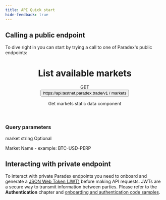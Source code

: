```yaml
---
title: API Quick start
hide-feedback: true
---
```


## Calling a public endpoint

To dive right in you can start by trying a call to one of Paradex's public endpoints:

<header class="space-y-1 pb-2 pt-8">
  <div class="flex items-center justify-between">
    <span>
      <h1 class="fern-page-heading">List available markets</h1>
    </span>
  </div>
  <div class="fern-x-overflow flex min-w-0 max-w-full shrink flex-col items-start">
    <div class="flex items-center gap-1 pr-2 max-w-full">
      <span class="fern-tag large green-subtle uppercase mt-0.5">GET</span>
      <div class="flex items-center">
        <span class="inline-flex shrink items-baseline  py-0.5 px-1 rounded-md cursor-default">
          <button data-state="closed">
            <span class="font-mono text-sm">
              <span class="whitespace-nowrap max-sm:hidden">
                <span class="max-sm:hidden">
                  <span class="whitespace-nowrap max-sm:hidden font-mono">
                    <span class="t-muted p-0 text-sm hover:shadow-lg hide-svg">https://api.testnet.paradex.trade/v1</span>
                  </span>
                </span>
              </span>
              <span class="text-faded">/</span>
              <span class="whitespace-nowrap text-faded">markets</span>
            </span>
          </button>
        </span>
      </div>
    </div>
  </div>
<div class="text-base leading-6 break-words max-w-none prose dark:prose-invert prose-base">
      <p>Get markets static data component</p>
    </div>
</header>
<div class="">
<div class="">
<div class="flex min-w-0 max-w-content-width flex-1 flex-col pt-8 md:py-8">
  <div class="flex max-w-full flex-1 flex-col">
    <div id="/api-reference/testnet/markets/get-markets#request.query" class="scroll-mt-content">
      <h3 class="relative mt-0 flex items-center mb-3" data-state="closed">Query parameters</h3>
      <div>
        <div>
          <div class="h-px bg-border-default"></div>
          <div id="/api-reference/testnet/markets/get-markets#request.query.market" class="scroll-mt-content-padded relative flex flex-col py-3">
            <span class="inline-flex items-baseline gap-2" data-state="closed">
              <span class="fern-api-property-key">market</span>
              <span class="fern-api-property-meta">
                <span>string</span>
                <span>Optional</span>
              </span>
            </span>
            <div class="!t-muted break-words max-w-none prose dark:prose-invert prose-sm dark:prose-invert-sm">
              <p>Market Name - example: BTC-USD-PERP</p>
            </div>
          </div>
        </div>
      </div>
    </div>
  </div>
</div>
</div>
<div class="">
<EndpointRequestSnippet endpoint='GET /markets'/>
<EndpointResponseSnippet endpoint='GET /markets'/>
</div>
</div>

## Interacting with private endpoint

To interact with private Paradex endpoints you need to onboard and generate a [JSON Web Token (JWT)](https://jwt.io/introduction) before making API requests. JWTs are a secure way to transmit information between parties. Please refer to the **Authentication** chapter and [onboarding and authentication code samples](https://github.com/tradeparadex/code-samples).
